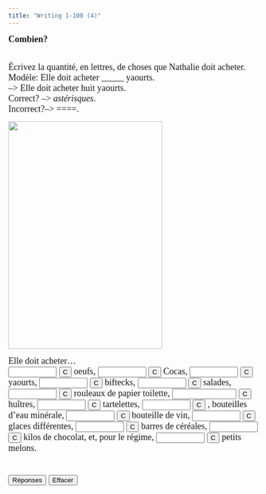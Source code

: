 ```yaml
---
title: "Writing 1-100 (4)"
---
```

<p><font face="Garamond" size="4"><strong>Combien?</strong>

<br>Écrivez la quantité, en lettres, de choses que Nathalie doit acheter. 
Modèle: Elle doit acheter _____ yaourts. <br>
--&gt; Elle doit acheter huit yaourts.<br>
Correct? --&gt; *astérisques*. <br>
Incorrect?--&gt; ====.</font></p>

<img src="courses_sm.jpg" width="309" height="457" />

<form action="" method=post>
              <font face="Garamond" size="4"> Elle doit acheter...<br>
              <input size=9 name=item1>
              <input onClick="dasher(form.item1, 'six')" type=button value=C name=Button>
              oeufs, 
              <input size=9 name=item2>
              <input onClick="dasher(form.item2, 'vingt')" type=button value=C name=Button>
              Cocas, 
              <input size=9 name=item3>
              <input onClick="dasher(form.item3, 'huit')" type=button value=C name=Button>
              yaourts,
<input size=9 name=item4>
              <input onClick="dasher(form.item4, 'dix')" type=button value=C name=Button>
              biftecks, 
              <input size=9 name=item5>
              <input onClick="dasher(form.item5, 'trois')" type=button value=C name=Button>
              salades, 
              <input size=9 name=item6>
              <input onClick="dasher(form.item6, 'dix-huit')" type=button value=C name=Button>
              rouleaux de papier toilette, 
              <input size=13 name=item7>
              <input onClick="dasher(form.item7, 'vingt-quatre')" type=button value=C name=Button>
              huîtres, 
              <input size=9 name=item8>
              <input onClick="dasher(form.item8, 'douze')" type=button value=C name=Button>
              tartelettes, 
              <input size=9 name=item9>
              <input onClick="dasher(form.item9, 'neuf')" type=button value=C name=Button>
              , bouteilles d'eau minérale, 
              <input size=9 name=item10>
              <input onClick="dasher(form.item10, 'une')" type=button value=C name=Button>
              bouteille de vin, 
              <input size=9 name=item11>
              <input onClick="dasher(form.item11, 'quatre')" type=button value=C name=Button>
              glaces différentes, 
              <input size=9 name=item12>
              <input onClick="dasher(form.item12, 'dix-neuf')" type=button value=C name=Button>
              barres de céréales, 
              <input size=9 name=item13>
              <input onClick="dasher(form.item13, 'seize')" type=button value=C name=Button>
              kilos de chocolat, et, pour le r&eacute;gime, 
              <input size=9 name=item14>
              <input onClick="dasher(form.item14, 'six')" type=button value=C name=Button>
              petits melons. <br>
              <br>
              <br>
              <input onClick="form.item1.value='six';form.item2.value='vingt';form.item3.value='huit';form.item4.value='dix';form.item5.value='trois';form.item6.value='dix-huit';form.item7.value='vingt-quatre';form.item8.value='douze';form.item9.value='neuf';form.item10.value='une';form.item11.value='quatre';form.item12.value='dix-neuf';form.item13.value='seize';form.item14.value='six';" type=button value="Réponses" name=Button>
              <input onClick="form.item1.value='';form.item2.value='';form.item3.value='';form.item4.value='';form.item5.value='';form.item6.value='';form.item7.value='';form.item8.value='';form.item9.value='';form.item10.value='';form.item11.value='';form.item12.value='';form.item13.value='';form.item14.value='';" type=button value="Effacer" name=Button>
              </font> 
            </form>

<SCRIPT Language="JavaScript">
//  This code is based on George Mitrevski's original CLOZE code.  
//  Dennie Hoopingarner modified it to provide more detailed feedback about the user's responses, 
//  in a manner similar to the Dasher program.
//  You are welcome to use and modify this code, but please give credit where credit is due. 
//  Dennie Hoopingarner, Michigan State University  hooping4@msu.edu
//  Content by: Alison Murray Levine, University of Virginia, alevine@virginia.edu, 
function dasher(Student, Correct) {
var studentAnswer = Student.value;
var correctAnswer = Correct;
result = ""
for (var c = 0; c< correctAnswer.length; c ++) {
	var CorrectX = correctAnswer.charAt(c);
	var StudentX = studentAnswer.charAt(c);
	if (CorrectX == StudentX) {
	result = result + CorrectX;
	}
	else {
	result = result +  "=";
	}
}
Student.value = result;
    if (studentAnswer == correctAnswer){
    Student.value = "*" + studentAnswer + "*";
    }
}

<!-- done hiding --></SCRIPT>